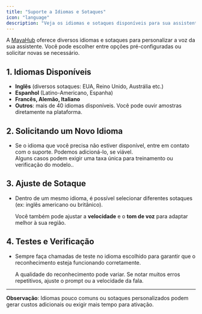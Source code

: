 ```yaml
---
title: "Suporte a Idiomas e Sotaques"
icon: "language"
description: "Veja os idiomas e sotaques disponíveis para sua assistente de IA e saiba como solicitar novos"
---
```


A [MayaHub](http://mayahub.ai) oferece diversos idiomas e sotaques para personalizar a voz da sua assistente. Você pode escolher entre opções pré-configuradas ou solicitar novas se necessário.

## **1. Idiomas Disponíveis**

- **Inglês** (diversos sotaques: EUA, Reino Unido, Austrália etc.)
- **Espanhol** (Latino-Americano, Espanha)
- **Francês, Alemão, Italiano**
- **Outros**: mais de 40 idiomas disponíveis. Você pode ouvir amostras diretamente na plataforma.

## **2. Solicitando um Novo Idioma**

- Se o idioma que você precisa não estiver disponível, entre em contato com o suporte. Podemos adicioná-lo, se viável.\
  Alguns casos podem exigir uma taxa única para treinamento ou verificação do modelo..

## **3. Ajuste de Sotaque**

- Dentro de um mesmo idioma, é possível selecionar diferentes sotaques (ex: inglês americano ou britânico).

  Você também pode ajustar a **velocidade** e o **tom de voz** para adaptar melhor à sua região.

## **4. Testes e Verificação**

- Sempre faça chamadas de teste no idioma escolhido para garantir que o reconhecimento esteja funcionando corretamente.

  A qualidade do reconhecimento pode variar. Se notar muitos erros repetitivos, ajuste o prompt ou a velocidade da fala.

---

**Observação**: Idiomas pouco comuns ou sotaques personalizados podem gerar custos adicionais ou exigir mais tempo para ativação.